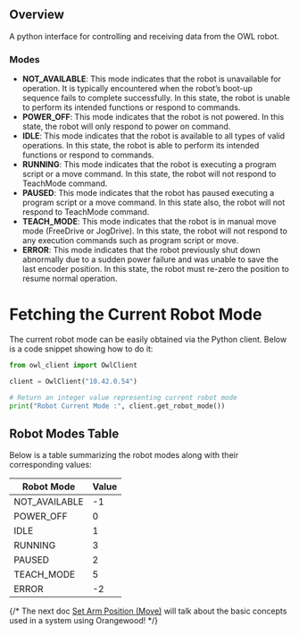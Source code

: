 
## Overview

<div style={{ textAlign: 'justify' }}>
  A python interface for controlling and receiving data from the OWL robot.
</div>

### Modes

<div style={{ textAlign: 'justify' }}>
  <ul>
    <li>
      <strong>NOT_AVAILABLE</strong>: This mode indicates that the robot is unavailable for operation. It is typically encountered when the robot’s boot-up sequence fails to complete successfully. In this state, the robot is unable to perform its intended functions or respond to commands.
    </li>
    <li>
      <strong>POWER_OFF</strong>: This mode indicates that the robot is not powered. In this state, the robot will only respond to power on command.
    </li>
    <li>
      <strong>IDLE</strong>: This mode indicates that the robot is available to all types of valid operations. In this state, the robot is able to perform its intended functions or respond to commands.
    </li>
    <li>
      <strong>RUNNING</strong>: This mode indicates that the robot is executing a program script or a move command. In this state, the robot will not respond to TeachMode command.
    </li>
    <li>
      <strong>PAUSED</strong>: This mode indicates that the robot has paused executing a program script or a move command. In this state also, the robot will not respond to TeachMode command.
    </li>
    <li>
      <strong>TEACH_MODE</strong>: This mode indicates that the robot is in manual move mode (FreeDrive or JogDrive). In this state, the robot will not respond to any execution commands such as program script or move.
    </li>
    <li>
      <strong>ERROR</strong>: This mode indicates that the robot previously shut down abnormally due to a sudden power failure and was unable to save the last encoder position. In this state, the robot must re-zero the position to resume normal operation.
    </li>
  </ul>
</div>

# Fetching the Current Robot Mode

<div style={{ textAlign: 'justify' }}>
  The current robot mode can be easily obtained via the Python client. Below is a code snippet showing how to do it:
</div>

```python
from owl_client import OwlClient

client = OwlClient("10.42.0.54")

# Return an integer value representing current robot mode
print("Robot Current Mode :", client.get_robot_mode())
```
## Robot Modes Table

<div style={{ textAlign: 'justify' }}>
  Below is a table summarizing the robot modes along with their corresponding values:
</div>

| **Robot Mode**      | **Value** |
|---------------------|-----------|
| NOT_AVAILABLE       | -1        |
| POWER_OFF           | 0         |
| IDLE                | 1         |
| RUNNING             | 3         |
| PAUSED              | 2         |
| TEACH_MODE          | 5         |
| ERROR               | -2        |


{/* The next doc <a href={props.slug}>Set Arm Position (Move)</a> will talk about the basic concepts used in a system using Orangewood! */}